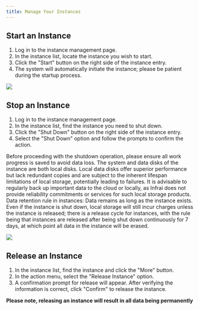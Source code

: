 ```yaml
---
title: Manage Your Instances
---
```



## Start an Instance
1. Log in to the instance management page.
2. In the instance list, locate the instance you wish to start.
3. Click the "Start" button on the right side of the instance entry.
4. The system will automatically initiate the instance; please be patient during the startup process.

![](https://gpu-cloud-1312767721.cos.ap-shanghai.myqcloud.com/docs/20240228-144346@2x.png) 

## Stop an Instance
1. Log in to the instance management page.
2. In the instance list, find the instance you need to shut down.
3. Click the "Shut Down" button on the right side of the instance entry.
4. Select the "Shut Down" option and follow the prompts to confirm the action.

Before proceeding with the shutdown operation, please ensure all work progress is saved to avoid data loss.
The system and data disks of the instance are both local disks. Local data disks offer superior performance but lack redundant copies and are subject to the inherent lifespan limitations of local storage, potentially leading to failures. It is advisable to regularly back up important data to the cloud or locally, as Infrai does not provide reliability commitments or services for such local storage products.
Data retention rule in instances: Data remains as long as the instance exists. Even if the instance is shut down, local storage will still incur charges unless the instance is released; there is a release cycle for instances, with the rule being that instances are released after being shut down continuously for 7 days, at which point all data in the instance will be erased.

![](https://gpu-cloud-1312767721.cos.ap-shanghai.myqcloud.com/docs/20240228-141639@2x.png) 

## Release an Instance
1. In the instance list, find the instance and click the "More" button.
2. In the action menu, select the "Release Instance" option.
3. A confirmation prompt for release will appear. After verifying the information is correct, click "Confirm" to release the instance.

**Please note, releasing an instance will result in all data being permanently**
